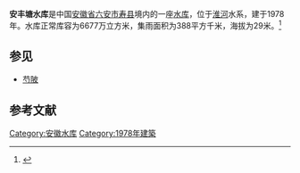 {{Infobox Reservoir 
|name = 安丰塘水库
|nickname = 
|image = 
|image_caption = 
|map = 
|map_caption = 
|pushpin_map = 
|pushpin_map_caption = 
|code = 
|class = 
|location_of_reservoir = [[安徽省|安徽省]][[六安市|六安市]][[寿县|寿县]]
|location_of_dam = 
|inflow = 
|outflow = 
|catchment_area = 388
|reservoir_area = 
|mean_depth = 
|maximum_depth = 
|flood_level = 
|normal_water_level = 
|dead_water_level = 
|water_quality = 
|island = 
|maximum_storage_capacity = 
|normal_storage_capacity = 6677万
|dead_storage_capacity = 
|type_of_dam = 
|elevation_of_dam = 
|height_of_dam = 
|length_of_dam = 
|width_of_dam = 
|installed_capacity = 
|irrigated_area =
|start = 
|complete = 1978年
|cost = 
|emigrate = 
|latd = 
|latm = 
|lats = 
|latNS = 
|longd = 
|longm = 
|longs = 
|longEW = 
|website = 
|footnotes = 
}}
'''安丰塘水库'''是中国[[安徽省|安徽省]][[六安市|六安市]][[寿县|寿县]]境内的一座[[水库|水库]]，位于[[淮河|淮河]]水系，建于1978年。水库正常库容为6677万立方米，集雨面积为388平方千米，海拔为29米。<ref>{{cite web |url=http://brim.ihb.ac.cn/12/CN/12.asp |title=中国大中型水库基本特征数据库 |work=中国生物多样性信息系统内陆水体生物学分部 |deadurl=yes |archiveurl=https://web.archive.org/web/20120402061833/http://brim.ihb.ac.cn/12/CN/12.asp |archivedate=2012-04-02 |access-date=2012-03-28 }}</ref>

== 参见 ==
* [[芍陂|芍陂]]

== 参考文献 ==
{{Reflist}}

{{安徽小作品}}

[[Category:安徽水库|Category:安徽水库]]
[[Category:1978年建築|Category:1978年建築]]